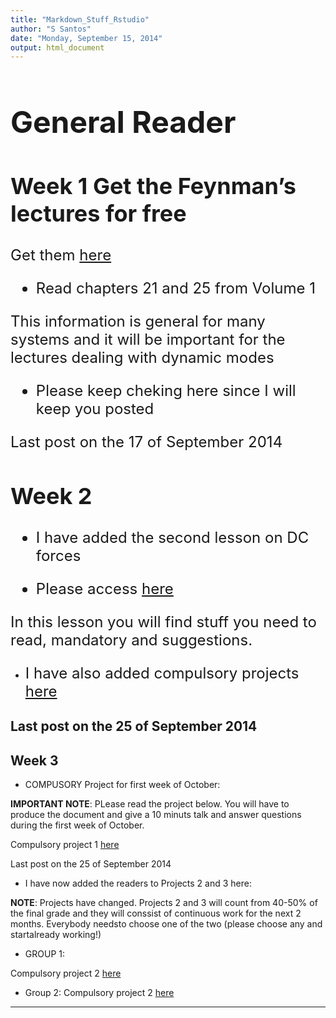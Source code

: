 ```yaml
---
title: "Markdown_Stuff_Rstudio"
author: "S Santos"
date: "Monday, September 15, 2014"
output: html_document
---
```


<!--( Commented out  

1. I order to produce md files and html files here do

knit2html("ExampleMarkdown.Rmd")
if (interactive()) browseURL("ExampleMarkdownMarkdown.html")

The knit needs the knitr library  : library(knitr)

2. html in markdown accepts html syntax and code

3. Add or do not add source R code to display  review

https://support.rstudio.com/hc/en-us/articles/200486468-Authoring-R-Presentations


4. Making presentations

http://rmarkdown.rstudio.com/ioslides_presentation_format.html

)--> 



<font size="5">

# General Reader

## Week 1 Get the Feynman's lectures for free

Get them [here](http://www.feynmanlectures.caltech.edu/)


- Read chapters 21 and 25 from Volume 1

This information is general for many systems and it will be important for the 
lectures dealing with dynamic modes

- Please keep cheking here since I will keep you posted

Last post on the 17 of September 2014

## Week 2

- I have added the second lesson on DC forces

- Please access [here](https://github.com/AdvancedForcesGroup/Lesson_2_SSantos_DCForces)

In this lesson you will find stuff you need to read, mandatory and 
suggestions. 


- I have also added compulsory projects [here](https://github.com/AdvancedForcesGroup/Projects1)
</font>

Last post on the 25 of September 2014
----

## Week 3

- COMPUSORY Project for first week of October:

**IMPORTANT NOTE**: PLease read the project below. You will have to produce
the document and give a 10 minuts talk and answer questions during the first week of October. 

Compulsory project 1 [here](https://github.com/AdvancedForcesGroup/Projects1)
</font>

Last post on the 25 of September 2014

- I have now added the readers to Projects 2 and 3 here:

**NOTE**: Projects have changed. Projects 2 and 3 will count from 40-50% of the final grade and they will conssist of continuous work for the next 2 months. Everybody needsto choose one of the two (please choose any and startalready working!) 

* GROUP 1:

Compulsory project 2 [here](https://github.com/AdvancedForcesGroup/Projects2)

* Group 2: 
Compulsory project 2 [here](https://github.com/AdvancedForcesGroup/Projects3)

</font>

----


